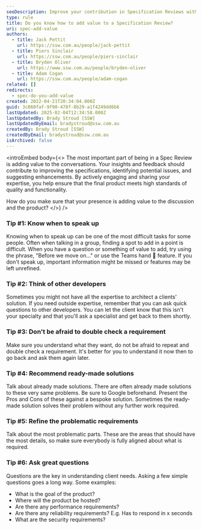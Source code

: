 ```yaml
---
seoDescription: Improve your contribution in Specification Reviews with essential tips on adding value, asking questions, and refining requirements for better outcomes.
type: rule
title: Do you know how to add value to a Specification Review?
uri: spec-add-value
authors:
  - title: Jack Pettit
    url: https://ssw.com.au/people/jack-pettit
  - title: Piers Sinclair
    url: https://ssw.com.au/people/piers-sinclair
  - title: Bryden Oliver
    url: https://www.ssw.com.au/people/bryden-oliver
  - title: Adam Cogan
    url: https://ssw.com.au/people/adam-cogan
related: []
redirects:
  - spec-do-you-add-value
created: 2022-04-21T20:34:04.000Z
guid: 3c060faf-9f90-478f-8b29-a1f4249dd6b6
lastUpdated: 2025-02-04T12:34:58.000Z
lastUpdatedBy: Brady Stroud [SSW]
lastUpdatedByEmail: bradystroud@ssw.com.au
createdBy: Brady Stroud [SSW]
createdByEmail: bradystroud@ssw.com.au
isArchived: false
---
```


<introEmbed
  body={<>
The most important part of being in a Spec Review is adding value to the conversations. Your insights and feedback should contribute to improving the specifications, identifying potential issues, and suggesting enhancements. By actively engaging and sharing your expertise, you help ensure that the final product meets high standards of quality and functionality.

How do you make sure that your presence is adding value to the discussion and the product?
  </>}
/>
### Tip #1: Know when to speak up

Knowing when to speak up can be one of the most difficult tasks for some people. Often when talking in a group, finding a spot to add in a point is difficult. When you have a question or something of value to add, try using the phrase, "Before we move on..." or use the Teams hand 👋 feature. If you don't speak up, important information might be missed or features may be left unrefined.

### Tip #2: Think of other developers

Sometimes you might not have all the expertise to architect a clients' solution. If you need outside expertise, remember that you can ask quick questions to other developers. You can let the client know that this isn't your specialty and that you'll ask a specialist and get back to them shortly.

### Tip #3: Don't be afraid to double check a requirement

Make sure you understand what they want, do not be afraid to repeat and double check a requirement. It's better for you to understand it now then to go back and ask them again later.

### Tip #4: Recommend ready-made solutions

Talk about already made solutions. There are often already made solutions to these very same problems. Be sure to Google beforehand. Present the Pros and Cons of these against a bespoke solution. Sometimes the ready-made solution solves their problem without any further work required.

### Tip #5: Refine the problematic requirements

Talk about the most problematic parts. These are the areas that should have the most details, so make sure everybody is fully aligned about what is required.

### Tip #6: Ask great questions

Questions are the key in understanding client needs. Asking a few simple questions goes a long way. Some examples:

* What is the goal of the product?
* Where will the product be hosted?
* Are there any performance requirements?
* Are there any reliability requirements?  E.g. Has to respond in x seconds
* What are the security requirements?

